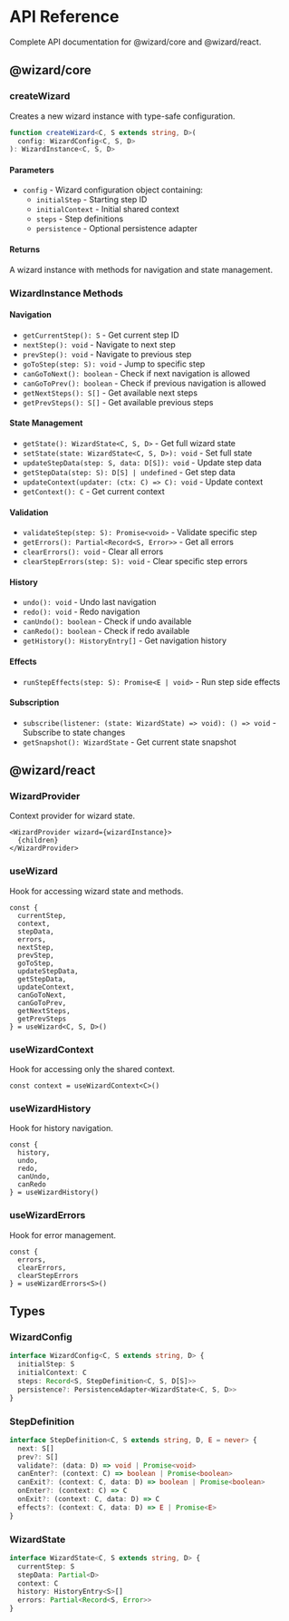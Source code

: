 # API Reference

Complete API documentation for @wizard/core and @wizard/react.

## @wizard/core

### createWizard

Creates a new wizard instance with type-safe configuration.

```typescript
function createWizard<C, S extends string, D>(
  config: WizardConfig<C, S, D>
): WizardInstance<C, S, D>
```

#### Parameters

- `config` - Wizard configuration object containing:
  - `initialStep` - Starting step ID
  - `initialContext` - Initial shared context
  - `steps` - Step definitions
  - `persistence` - Optional persistence adapter

#### Returns

A wizard instance with methods for navigation and state management.

### WizardInstance Methods

#### Navigation

- `getCurrentStep(): S` - Get current step ID
- `nextStep(): void` - Navigate to next step
- `prevStep(): void` - Navigate to previous step  
- `goToStep(step: S): void` - Jump to specific step
- `canGoToNext(): boolean` - Check if next navigation is allowed
- `canGoToPrev(): boolean` - Check if previous navigation is allowed
- `getNextSteps(): S[]` - Get available next steps
- `getPrevSteps(): S[]` - Get available previous steps

#### State Management

- `getState(): WizardState<C, S, D>` - Get full wizard state
- `setState(state: WizardState<C, S, D>): void` - Set full state
- `updateStepData(step: S, data: D[S]): void` - Update step data
- `getStepData(step: S): D[S] | undefined` - Get step data
- `updateContext(updater: (ctx: C) => C): void` - Update context
- `getContext(): C` - Get current context

#### Validation

- `validateStep(step: S): Promise<void>` - Validate specific step
- `getErrors(): Partial<Record<S, Error>>` - Get all errors
- `clearErrors(): void` - Clear all errors
- `clearStepErrors(step: S): void` - Clear specific step errors

#### History

- `undo(): void` - Undo last navigation
- `redo(): void` - Redo navigation
- `canUndo(): boolean` - Check if undo available
- `canRedo(): boolean` - Check if redo available
- `getHistory(): HistoryEntry[]` - Get navigation history

#### Effects

- `runStepEffects(step: S): Promise<E | void>` - Run step side effects

#### Subscription

- `subscribe(listener: (state: WizardState) => void): () => void` - Subscribe to state changes
- `getSnapshot(): WizardState` - Get current state snapshot

## @wizard/react

### WizardProvider

Context provider for wizard state.

```tsx
<WizardProvider wizard={wizardInstance}>
  {children}
</WizardProvider>
```

### useWizard

Hook for accessing wizard state and methods.

```tsx
const {
  currentStep,
  context,
  stepData,
  errors,
  nextStep,
  prevStep,
  goToStep,
  updateStepData,
  getStepData,
  updateContext,
  canGoToNext,
  canGoToPrev,
  getNextSteps,
  getPrevSteps
} = useWizard<C, S, D>()
```

### useWizardContext

Hook for accessing only the shared context.

```tsx
const context = useWizardContext<C>()
```

### useWizardHistory

Hook for history navigation.

```tsx
const {
  history,
  undo,
  redo,
  canUndo,
  canRedo
} = useWizardHistory()
```

### useWizardErrors

Hook for error management.

```tsx
const {
  errors,
  clearErrors,
  clearStepErrors
} = useWizardErrors<S>()
```

## Types

### WizardConfig

```typescript
interface WizardConfig<C, S extends string, D> {
  initialStep: S
  initialContext: C
  steps: Record<S, StepDefinition<C, S, D[S]>>
  persistence?: PersistenceAdapter<WizardState<C, S, D>>
}
```

### StepDefinition

```typescript
interface StepDefinition<C, S extends string, D, E = never> {
  next: S[]
  prev?: S[]
  validate?: (data: D) => void | Promise<void>
  canEnter?: (context: C) => boolean | Promise<boolean>
  canExit?: (context: C, data: D) => boolean | Promise<boolean>
  onEnter?: (context: C) => C
  onExit?: (context: C, data: D) => C
  effects?: (context: C, data: D) => E | Promise<E>
}
```

### WizardState

```typescript
interface WizardState<C, S extends string, D> {
  currentStep: S
  stepData: Partial<D>
  context: C
  history: HistoryEntry<S>[]
  errors: Partial<Record<S, Error>>
}
```